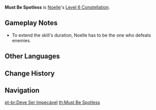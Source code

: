{{Constellation Infobox
|image       = Constellation Must Be Spotless.png
|description = [[Sweeping Time]] increases Noelle's [[ATK]] by an additional 50% of her DEF.<br />Additionally, every opponent defeated during the skill's [[duration]] adds 1s to the duration, up to 10s.
|level       = 6
|character   = Noelle
|scale_att1  = DEF
|utility1    = ATK Increase
|utility2    = Duration Increase
}}
'''Must Be Spotless''' is [[Noelle]]'s [[Level 6 Constellation]].

==Gameplay Notes==
*To extend the skill's duration, Noelle has to be the one who defeats enemies.

==Other Languages==
{{Other Languages
|en      = Must Be Spotless
|zhs     = 要一尘不染才行
|zhs_rm  = Yào Yīchén-bùrǎn Cái Xíng
|zht     = 要一塵不染才行
|zht_rm  = Yào Yīchén-bùrǎn Cái Xíng
|zh_tl   = Must Be Spotless
|ja      = 埃は許しません
|ja_rm   = Hokori wa Yurushimasen
|ja_tl   = I Won't Tolerate Dust
|ko      = 티끌 하나도 용서할 수 없어
|ko_rm   = Ttikkeul Hanado Yongseohal Su Eopsseo
|ko_tl   = I Won't Tolerate A Speck of Dust
|es      = Debe quedar impoluto
|es_tl   = Must be Unpolluted
|fr      = Aucune poussière
|fr_tl   = No Dust
|ru      = Пятновыводитель
|ru_tl   = 
|th      = Must Be Spotless
|vi      = Phải Sạch Bong Kin Kít
|vi_tl   = Must Be Squeaky Clean
|de      = Putzfimmel
|de_tl   = Mania for Cleaning
|id      = Must Be Spotless
|pt      = Deve Ser Impecável
|pt_tl   = Must Be Impeccable
}}

==Change History==
{{Change History|1.0}}

==Navigation==
{{Talent Navbox|Noelle}}
[[pt-br:Deve Ser Impecável]]
[[th:Must Be Spotless]]